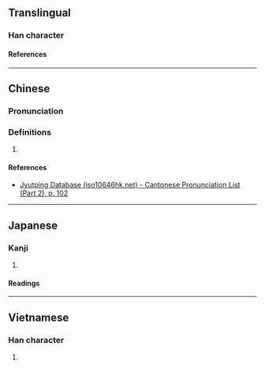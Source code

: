 {{character info}}
==Translingual==

===Han character===
{{Han char|rn=50|rad=巾|as=10|sn=13|four=42277|canj=LBBHX|ids=⿰巾舀}}

====References====
{{Han ref|kx=0335.030|dkj=09023|dj=0642.100|hdz=10750.090|uh=5E4D}}

----

==Chinese==
{{zh-forms}}

===Pronunciation===
{{zh-pron
|m=tāo
|m-s=
|dg=
|c=tou1
|c-t=
|g=
|h=pfs=
|j=
|mb=
|md=
|mn=
|mn-t=
|w=
|x=
|mc=y
|oc=y
|cat=n
}}

===Definitions===
{{head|zh|Han character}}

# {{rfdef|zh}}

====References====
* [http://www.iso10646hk.net/jp/document/download.jsp Jyutping Database (iso10646hk.net) - Cantonese Pronunciation List (Part 2), p. 102]

----

==Japanese==

===Kanji===
{{ja-kanji|grade=|rs=巾10}}

# {{rfdef|ja|sort=巾10}}

====Readings====
{{ja-readings
|on=とう, こう
}}

----

==Vietnamese==

===Han character===
{{vi-readings|rs=巾10|reading=thao}}

# {{rfdef|vi|sort=巾10}}